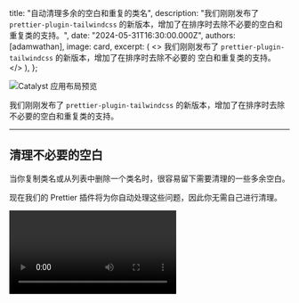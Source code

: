 
  title: "自动清理多余的空白和重复的类名",
  description:
    "我们刚刚发布了 `prettier-plugin-tailwindcss` 的新版本，增加了在排序时去除不必要的空白和重复类的支持。",
  date: "2024-05-31T16:30:00.000Z",
  authors: [adamwathan],
  image: card,
  excerpt: (
    <>
      我们刚刚发布了 `prettier-plugin-tailwindcss` 的新版本，增加了在排序时去除不必要的
      空白和重复类的支持。
    </>
  ),
};

<Image alt="Catalyst 应用布局预览" src={card} />

我们刚刚发布了 `prettier-plugin-tailwindcss` 的新版本，增加了在排序时去除不必要的空白和重复类的支持。

---

## 清理不必要的空白

当你复制类名或从列表中删除一个类名时，很容易留下需要清理的一些多余空白。

现在我们的 Prettier 插件将为你自动处理这些问题，因此你无需自己进行清理。

<Video src="https://assets.tailwindcss.com/blog/2024-05-30-prettier-plugin-collapse-whitespace/collapse-whitespace.mp4" />

---

## 移除重复的类

我们的 [VS Code 扩展](/docs/editor-setup#intellisense-for-vs-code) 很久以来一直在警告你关于重复类名的问题，但现在我们的 Prettier 插件可以自动为你移除这些重复的类。

<Video src="https://assets.tailwindcss.com/blog/2024-05-30-prettier-plugin-collapse-whitespace/remove-duplicates.mp4" />

---

要在自己的项目中体验这些改进，只需安装最新版本：

```sh
npm i prettier-plugin-tailwindcss@latest
```

如果你遇到任何问题，请在 [GitHub](https://github.com/tailwindlabs/prettier-plugin-tailwindcss/) 上告诉我们！